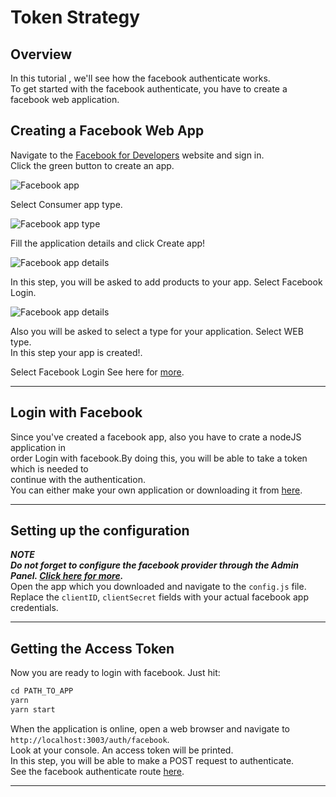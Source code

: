 # Token Strategy

## Overview
In this tutorial , we'll see how the facebook authenticate works.<br />
To get started with the facebook authenticate, you have to create a facebook web application.<br />

## Creating a Facebook Web App

Navigate to the [Facebook for Developers](https://developers.facebook.com/) website and sign in.<br />
Click the green button to create an app.

![Facebook app](/img/modules/authentication/tutorials/create_facebook_app.png)

Select Consumer app type.

![Facebook app type](/img/modules/authentication/tutorials/app_type.png)

Fill the application details and click Create app!<br />

![Facebook app details](/img/modules/authentication/tutorials/add_details.png)

In this step, you will be asked to add products to your app. Select Facebook Login.<br />

![Facebook app details](/img/modules/authentication/tutorials/login_app.png)

Also you will be asked to select a type for your application. Select WEB type.<br />
In this step your app is created!.


Select  Facebook Login
See here for [more](https://developers.facebook.com/docs/development/create-an-app/).<br />

------------------------------------------------------------------------------------------------

## Login with Facebook
Since you've created a facebook app, also you have to crate a nodeJS application in<br />
order Login with facebook.By doing this, you will be able to take a token which is needed to<br />
continue with the authentication.<br />
You can either make your own application or downloading it from [here](https://www.github.com/toapp).<br />

------------------------------------------------------------------------------------------------

## Setting up the configuration
***NOTE***<br />
***Do not forget to configure the facebook provider through the Admin Panel. [Click here for more](../config#third-party).<br />***
Open the app which you downloaded and navigate to the ```config.js``` file.<br />
Replace the ```clientID```, ```clientSecret```  fields with your actual facebook app credentials.<br />

------------------------------------------------------------------------------------------------

## Getting the Access Token


Now you are ready to login with facebook.
Just hit:<br />

```jsx
cd PATH_TO_APP
yarn
yarn start
```
When the application is online, open a web browser and navigate to ```http://localhost:3003/auth/facebook```.<br />
Look at your console. An access token will be printed.<br />
In this step, you will be able to make a POST request to authenticate.<br />
See the facebook authenticate route [here](../api_reference/User/facebook).

------------------------------------------------------------------------------------------------



